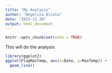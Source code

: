 ---
title: "My Analysis"
author: "Angelica Alcala"
date: "2023-11-30"
output: html_document
---

```{r setup, include=FALSE}
knitr::opts_chunk$set(echo = TRUE)
```

This will do the analysis


```{r}
library(ggplot2)
ggplot(FlagMaxTemp, aes(x=Date, y=MaxTemp)) +
  geom_line()
```

